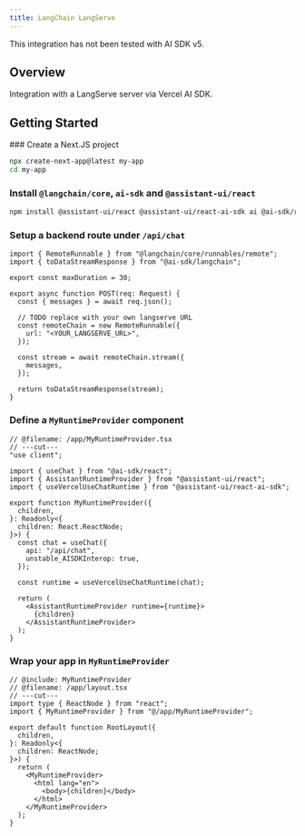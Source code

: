 ```yaml
---
title: LangChain LangServe
---
```


<Callout type="warning">
  This integration has not been tested with AI SDK v5.
</Callout>

## Overview

Integration with a LangServe server via Vercel AI SDK.

## Getting Started


<Steps>
  <Step>
  ### Create a Next.JS project

```sh
npx create-next-app@latest my-app
cd my-app
```

  </Step>
  <Step>

### Install `@langchain/core`, `ai-sdk` and `@assistant-ui/react`

```sh npm2yarn
npm install @assistant-ui/react @assistant-ui/react-ai-sdk ai @ai-sdk/react @langchain/core
```

  </Step>
  <Step>

### Setup a backend route under `/api/chat`

```tsx title="@/app/api/chat/route.ts"
import { RemoteRunnable } from "@langchain/core/runnables/remote";
import { toDataStreamResponse } from "@ai-sdk/langchain";

export const maxDuration = 30;

export async function POST(req: Request) {
  const { messages } = await req.json();

  // TODO replace with your own langserve URL
  const remoteChain = new RemoteRunnable({
    url: "<YOUR_LANGSERVE_URL>",
  });

  const stream = await remoteChain.stream({
    messages,
  });

  return toDataStreamResponse(stream);
}
```

  </Step>
  <Step>

### Define a `MyRuntimeProvider` component

```tsx include MyRuntimeProvider title="@/app/MyRuntimeProvider.tsx"
// @filename: /app/MyRuntimeProvider.tsx
// ---cut---
"use client";

import { useChat } from "@ai-sdk/react";
import { AssistantRuntimeProvider } from "@assistant-ui/react";
import { useVercelUseChatRuntime } from "@assistant-ui/react-ai-sdk";

export function MyRuntimeProvider({
  children,
}: Readonly<{
  children: React.ReactNode;
}>) {
  const chat = useChat({
    api: "/api/chat",
    unstable_AISDKInterop: true,
  });

  const runtime = useVercelUseChatRuntime(chat);

  return (
    <AssistantRuntimeProvider runtime={runtime}>
      {children}
    </AssistantRuntimeProvider>
  );
}
```

  </Step>
  <Step>

### Wrap your app in `MyRuntimeProvider`

```tsx title="@/app/layout.tsx"
// @include: MyRuntimeProvider
// @filename: /app/layout.tsx
// ---cut---
import type { ReactNode } from "react";
import { MyRuntimeProvider } from "@/app/MyRuntimeProvider";

export default function RootLayout({
  children,
}: Readonly<{
  children: ReactNode;
}>) {
  return (
    <MyRuntimeProvider>
      <html lang="en">
        <body>{children}</body>
      </html>
    </MyRuntimeProvider>
  );
}
```

  </Step>
</Steps>
